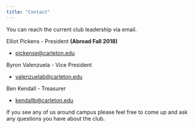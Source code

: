 ```yaml
---
title: "Contact"
---
```


You can reach the current club leadership via email.

Elliot Pickens - President __(Abroad Fall 2018)__

+ [pickense@carleton.edu](mailto:pickense@carleton.edu)

Byron Valenzuela - Vice President

+ [valenzuelab@carleton.edu](mailto:valenzuelab@carleton.edu)

Ben Kendall - Treasurer 

+ [kendallb@carleton.edu](mailto:kendallb@carleton.edu)

If you see any of us around campus please feel free to come up and ask any questions you have about the club.